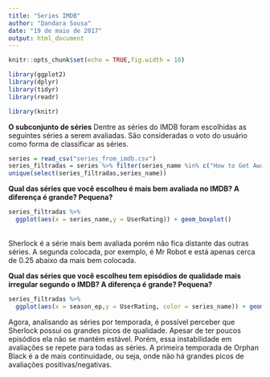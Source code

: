 ```yaml
---
title: "Series IMDB"
author: "Dandara Sousa"
date: "19 de maio de 2017"
output: html_document
---
```


```r
knitr::opts_chunk$set(echo = TRUE,fig.width = 10)

```


```r
library(ggplot2)
library(dplyr)
library(tidyr)
library(readr)

library(knitr)
```
**O subconjunto de séries**
Dentre as séries do IMDB foram escolhidas as seguintes séries a serem avaliadas. São consideradas o voto do usuário como forma de classificar as séries.
```r
series = read_csv("series_from_imdb.csv")
series_filtradas = series %>% filter(series_name %in% c("How to Get Away with Murder", "Mr Robot","Orphan Black","Sherlock"))
unique(select(series_filtradas,series_name))

```

**Qual das séries que você escolheu é mais bem avaliada no IMDB? A diferença é grande? Pequena? **
```r
series_filtradas %>%
  ggplot(aes(x = series_name,y = UserRating)) + geom_boxplot()
```
</br>Sherlock é a série mais bem avaliada porém não fica distante das outras séries. A segunda colocada, por exemplo, é Mr Robot e está apenas cerca de 0.25 abaixo da mais bem colocada.

**Qual das séries que você escolheu tem episódios de qualidade mais irregular segundo o IMDB? A diferença é grande? Pequena?**

```r
series_filtradas %>%
  ggplot(aes(x = season_ep,y = UserRating, color = series_name)) + geom_line() + facet_grid(series_name~season)
```
Agora, analisando as séries por temporada, é possível perceber que Sherlock possui os grandes picos de qualidade. Apesar de ter poucos episódios ela não se mantém estável. Porém, essa instabilidade em avaliações se repete para todas as séries. A primeira temporada de Orphan Black é a de mais continuidade, ou seja, onde não há grandes picos de avaliações positivas/negativas.